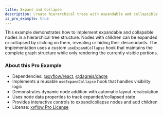 ```yaml
---
title: Expand and Collapse
description: Create hierarchical trees with expandable and collapsible nodes using dagre for automatic layouts
is_pro_example: true
---
```


This example demonstrates how to implement expandable and collapsible nodes in a hierarchical tree structure. Nodes with children can be expanded or collapsed by clicking on them, revealing or hiding their descendants. The implementation uses a custom `useExpandCollapse` hook that maintains the complete graph structure while only rendering the currently visible portions.

<ProExampleViewer slug="expand-collapse" />

### About this Pro Example

- Dependencies: [@xyflow/react](https://www.npmjs.com/package/@xyflow/react), [@dagrejs/dagre](https://www.npmjs.com/package/@dagrejs/dagre)
- Implements a reusable `useExpandCollapse` hook that handles visibility logic
- Demonstrates dynamic node addition with automatic layout recalculation
- Uses node data properties to track expanded/collapsed state
- Provides interactive controls to expand/collapse nodes and add children
- License: [xyflow Pro License](https://xyflow.com/pro-license)
